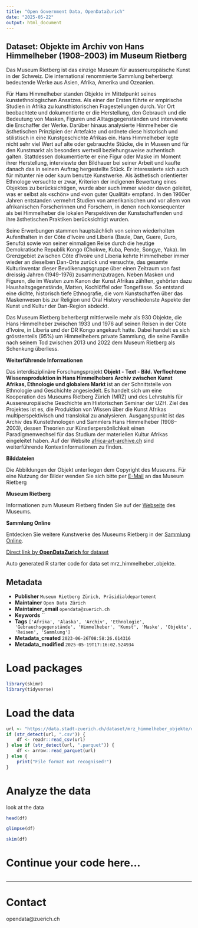 ```yaml
---
title: "Open Government Data, OpenDataZurich"
date: "2025-05-22"
output: html_document
---
```


## Dataset: Objekte im Archiv von Hans Himmelheber (1908–2003) im Museum Rietberg

Das Museum Rietberg ist das einzige Museum für aussereuropäische Kunst in der Schweiz. Die international renommierte Sammlung beherbergt bedeutende Werke aus Asien, Afrika, Amerika und Ozeanien.

Für Hans Himmelheber standen Objekte im Mittelpunkt seines kunstethnologischen Ansatzes. Als einer der Ersten führte er empirische Studien in Afrika zu kunsthistorischen Fragestellungen durch. Vor Ort beobachtete und dokumentierte er die Herstellung, den Gebrauch und die Bedeutung von Masken, Figuren und Alltagsgegenständen und interviewte die Erschaffer der Werke. Darüber hinaus analysierte Himmelheber die ästhetischen Prinzipien der Artefakte und ordnete diese historisch und stilistisch in eine Kunstgeschichte Afrikas ein.
Hans Himmelheber legte nicht sehr viel Wert auf alte oder gebrauchte Stücke, die in Museen und für den Kunstmarkt als besonders wertvoll beziehungsweise authentisch galten. Stattdessen dokumentierte er eine Figur oder Maske im Moment ihrer Herstellung, interviewte den Bildhauer bei seiner Arbeit und kaufte danach das in seinem Auftrag hergestellte Stück. Er interessierte sich auch für mitunter nie oder kaum benutze Kunstwerke. Als ästhetisch orientierter Ethnologe versuchte er zwar, Kriterien der indigenen Bewertung eines Objektes zu berücksichtigen, wurde aber auch immer wieder davon geleitet, was er selbst als «schön» und «von guter Qualität» empfand. In den 1960er Jahren entstanden vermehrt Studien von amerikanischen und vor allem von afrikanischen Forscherinnen und Forschern, in denen noch konsequenter als bei Himmelheber die lokalen Perspektiven der Kunstschaffenden und ihre ästhetischen Praktiken berücksichtigt wurden.

Seine Erwerbungen stammen hauptsächlich von seinen wiederholten Aufenthalten in der Côte d’Ivoire und Liberia (Baule, Dan, Guere, Guro, Senufo) sowie von seiner einmaligen Reise durch die heutige Demokratische Republik Kongo (Chokwe, Kuba, Pende, Songye, Yaka). Im Grenzgebiet zwischen Côte d’Ivoire und Liberia kehrte Himmelheber immer wieder an dieselben Dan-Orte zurück und versuchte, das gesamte Kulturinventar dieser Bevölkerungsgruppe über einen Zeitraum von fast dreissig Jahren (1949-1976) zusammenzutragen. Neben Masken und Figuren, die im Westen zum Kanon der Kunst Afrikas zählten, gehörten dazu Haushaltsgegenstände, Matten, Kochlöffel oder Tongefässe. So entstand eine dichte, historisch tiefe Ethnografie, die vom Kunstschaffen über das Maskenwesen bis zur Religion und Oral History verschiedenste Aspekte der Kunst und Kultur der Dan-Region abdeckt.

Das Museum Rietberg beherbergt mittlerweile mehr als 930 Objekte, die Hans Himmelheber zwischen 1933 und 1976 auf seinen Reisen in der Côte d’Ivoire, in Liberia und der DR Kongo angekauft hatte. Dabei handelt es sich grösstenteils (95%) um Himmelhebers private Sammlung, die seine Familie nach seinem Tod zwischen 2013 und 2022 dem Museum Rietberg als Schenkung überliess.

**Weiterführende Informationen**

Das interdisziplinäre Forschungsprojekt **Objekt - Text - Bild. Verflochtene Wissensproduktion in Hans Himmelhebers Archiv zwischen Kunst Afrikas, Ethnologie und globalem Markt** ist an der Schnittstelle von Ethnologie und Geschichte angesiedelt. Es handelt sich um eine Kooperation des Museums Rietberg Zürich (MRZ) und des Lehrstuhls für Aussereuropäische Geschichte am Historischen Seminar der UZH. Ziel des Projektes ist es, die Produktion von Wissen über die Kunst Afrikas multiperspektivisch und translokal zu analysieren. Ausgangspunkt ist das Archiv des Kunstethnologen und Sammlers Hans Himmelheber (1908–2003), dessen Theorien zur Künstlerpersönlichkeit einen Paradigmenwechsel für das Studium der materiellen Kultur Afrikas eingeleitet haben. Auf der Website [africa-art-archive.ch](https://africa-art-archive.ch/) sind weiterführende Kontextinformationen zu finden.

**Bilddateien**

Die Abbildungen der Objekt unterliegen dem Copyright des Museums. Für eine Nutzung der Bilder wenden Sie sich bitte per [E-Mail](mailto:medien.rietberg@zuerich.ch) an das Museum Rietberg

**Museum Rietberg**

Informationen zum Museum Rietberg finden Sie auf der [Webseite](https://rietberg.ch/) des Museums.

**Sammlung Online**

Entdecken Sie weitere Kunstwerke des Museums Rietberg in der [Sammlung Online](https://rietberg.ch/sammlung/sammlung-online).



[Direct link by **OpenDataZurich** for dataset](https://data.stadt-zuerich.ch/dataset/mrz_himmelheber_objekte)

Auto generated R starter code for data set mrz_himmelheber_objekte.

## Metadata

- **Publisher** `Museum Rietberg Zürich, Präsidialdepartement`
- **Maintainer** `Open Data Zürich`
- **Maintainer_email** `opendata@zuerich.ch`
- **Keywords** ``
- **Tags** `['Afrika', 'Alaska', 'Archiv', 'Ethnologie', 'Gebrauchsgegenstände', 'Himmelheber', 'Kunst', 'Maske', 'Objekte', 'Reisen', 'Sammlung']`
- **Metadata_created** `2023-06-26T08:58:26.614316`
- **Metadata_modified** `2025-05-19T17:16:02.524934`


# Load packages

```r
library(skimr)
library(tidyverse)
```

# Load the data

```r
url <- "https://data.stadt-zuerich.ch/dataset/mrz_himmelheber_objekte/download/mrz_himmelheber_objekte.csv"
if (str_detect(url, ".csv")) {
    df <- readr::read_csv(url)
} else if (str_detect(url, ".parquet")) {
    df <- arrow::read_parquet(url)
} else {
    print("File format not recognised!")
}
```

# Analyze the data

look at the data
```r
head(df)
```

```r
glimpse(df)
```

```r
skim(df)
```

# Continue your code here...

```r

```

------------------------------------------------------------------------

# Contact

opendata@zuerich.ch
